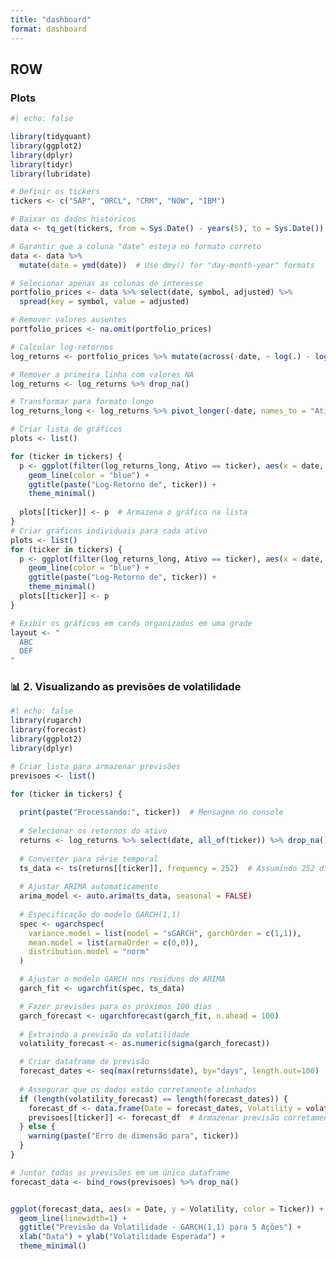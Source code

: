 ```yaml
---
title: "dashboard"
format: dashboard
---
```


## ROW {.tabset}

### Plots

```r
#| echo: false

library(tidyquant)
library(ggplot2)
library(dplyr)
library(tidyr)
library(lubridate)

# Definir os tickers
tickers <- c("SAP", "ORCL", "CRM", "NOW", "IBM")

# Baixar os dados históricos
data <- tq_get(tickers, from = Sys.Date() - years(5), to = Sys.Date())

# Garantir que a coluna "date" esteja no formato correto
data <- data %>% 
  mutate(date = ymd(date))  # Use dmy() for "day-month-year" formats

# Selecionar apenas as colunas de interesse
portfolio_prices <- data %>% select(date, symbol, adjusted) %>% 
  spread(key = symbol, value = adjusted)

# Remover valores ausentes
portfolio_prices <- na.omit(portfolio_prices)

# Calcular log-retornos
log_returns <- portfolio_prices %>% mutate(across(-date, ~ log(.) - log(lag(.))))

# Remover a primeira linha com valores NA
log_returns <- log_returns %>% drop_na()

# Transformar para formato longo
log_returns_long <- log_returns %>% pivot_longer(-date, names_to = "Ativo", values_to = "Log_Retorno")

# Criar lista de gráficos
plots <- list()

for (ticker in tickers) {
  p <- ggplot(filter(log_returns_long, Ativo == ticker), aes(x = date, y = Log_Retorno)) +
    geom_line(color = "blue") +
    ggtitle(paste("Log-Retorno de", ticker)) +
    theme_minimal()
  
  plots[[ticker]] <- p  # Armazena o gráfico na lista
}
# Criar gráficos individuais para cada ativo
plots <- list()
for (ticker in tickers) {
  p <- ggplot(filter(log_returns_long, Ativo == ticker), aes(x = date, y = Log_Retorno)) +
    geom_line(color = "blue") +
    ggtitle(paste("Log-Retorno de", ticker)) +
    theme_minimal()
  plots[[ticker]] <- p
}

# Exibir os gráficos em cards organizados em uma grade
layout <- "
  ABC
  DEF
"


```

### **📊 2. Visualizando as previsões de volatilidade**

```r
#| echo: false
library(rugarch)
library(forecast)
library(ggplot2)
library(dplyr)

# Criar lista para armazenar previsões
previsoes <- list()

for (ticker in tickers) {
  
  print(paste("Processando:", ticker))  # Mensagem no console
  
  # Selecionar os retornos do ativo
  returns <- log_returns %>% select(date, all_of(ticker)) %>% drop_na()
  
  # Converter para série temporal
  ts_data <- ts(returns[[ticker]], frequency = 252)  # Assumindo 252 dias úteis no ano
  
  # Ajustar ARIMA automaticamente
  arima_model <- auto.arima(ts_data, seasonal = FALSE)
  
  # Especificação do modelo GARCH(1,1)
  spec <- ugarchspec(
    variance.model = list(model = "sGARCH", garchOrder = c(1,1)),
    mean.model = list(armaOrder = c(0,0)), 
    distribution.model = "norm"
  )

  # Ajustar o modelo GARCH nos resíduos do ARIMA
  garch_fit <- ugarchfit(spec, ts_data)

  # Fazer previsões para os próximos 100 dias
  garch_forecast <- ugarchforecast(garch_fit, n.ahead = 100)
  
  # Extraindo a previsão da volatilidade
  volatility_forecast <- as.numeric(sigma(garch_forecast))

  # Criar dataframe de previsão
  forecast_dates <- seq(max(returns$date), by="days", length.out=100)
  
  # Assegurar que os dados estão corretamente alinhados
  if (length(volatility_forecast) == length(forecast_dates)) {
    forecast_df <- data.frame(Date = forecast_dates, Volatility = volatility_forecast, Ticker = ticker)
    previsoes[[ticker]] <- forecast_df  # Armazenar previsão corretamente
  } else {
    warning(paste("Erro de dimensão para", ticker))
  }
}

# Juntar todas as previsões em um único dataframe
forecast_data <- bind_rows(previsoes) %>% drop_na()


ggplot(forecast_data, aes(x = Date, y = Volatility, color = Ticker)) +
  geom_line(linewidth=1) +
  ggtitle("Previsão da Volatilidade - GARCH(1,1) para 5 Ações") +
  xlab("Data") + ylab("Volatilidade Esperada") +
  theme_minimal()



```
